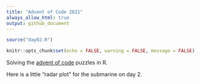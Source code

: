 ```yaml
---
title: "Advent of Code 2021"
always_allow_html: true
output: github_document
---
```


```r
source("day02.R")

knitr::opts_chunk$set(echo = FALSE, warning = FALSE, message = FALSE)
```

Solving the [advent of code](https://adventofcode.com/) puzzles in R.

Here is a little "radar plot" for the submarine on day 2.

